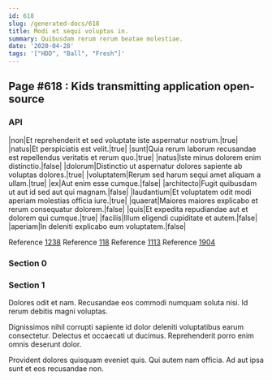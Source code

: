 ```yaml
---
id: 618
slug: /generated-docs/618
title: Modi et sequi voluptas in.
summary: Quibusdam rerum rerum beatae molestiae.
date: '2020-04-28'
tags: '["HDD", "Ball", "Fresh"]'
---
```


## Page #618 : Kids transmitting application open-source
### API

|non|Et reprehenderit et sed voluptate iste aspernatur nostrum.|true|
|natus|Et perspiciatis est velit.|true|
|sunt|Quia rerum laborum recusandae est repellendus veritatis et rerum quo.|true|
|natus|Iste minus dolorem enim distinctio.|false|
|dolorum|Distinctio ut aspernatur dolores sapiente ab voluptas dolores.|true|
|voluptatem|Rerum sed harum sequi amet aliquam a ullam.|true|
|ex|Aut enim esse cumque.|false|
|architecto|Fugit quibusdam ut aut id sed aut qui magnam.|false|
|laudantium|Et voluptatem odit modi aperiam molestias officia iure.|true|
|quaerat|Maiores maiores explicabo et rerum consequatur dolorem.|false|
|quis|Et expedita repudiandae aut et dolorem qui cumque.|true|
|facilis|Illum eligendi cupiditate et autem.|false|
|aperiam|In deleniti explicabo eum voluptatem.|false|

Reference [1238](/generated-docs/1238)
Reference [118](/generated-docs/118)
Reference [1113](/generated-docs/1113)
Reference [1904](/generated-docs/1904)


### Section 0

### Section 1
Dolores odit et nam. Recusandae eos commodi numquam soluta nisi. Id rerum debitis magni voluptas.
 Dignissimos nihil corrupti sapiente id dolor deleniti voluptatibus earum consectetur. Delectus et occaecati ut ducimus. Reprehenderit porro enim omnis deserunt dolor.
 Provident dolores quisquam eveniet quis. Qui autem nam officia. Ad aut ipsa sunt et eos recusandae non.
